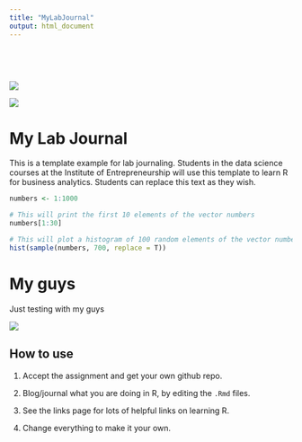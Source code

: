 ```yaml
---
title: "MyLabJournal"
output: html_document
---
```


<div style="padding-top: 30px;"></div>
<br />
<img src="https://i.pinimg.com/originals/e1/81/37/e181373e11716a1bbb956f3ce39bafda.gif" />

![](images/logo.png)

# **My Lab Journal**

This is a template example for lab journaling. Students in the data science courses at the Institute of Entrepreneurship will use this template to learn R for business analytics. Students can replace this text as they wish.

```r
numbers <- 1:1000

# This will print the first 10 elements of the vector numbers
numbers[1:30]

# This will plot a histogram of 100 random elements of the vector numbers
hist(sample(numbers, 700, replace = T))
```

# **My guys**
Just testing with my guys

![](https://media4.giphy.com/media/mKeZL4u7kgTYx7YbBl/giphy.gif)



## How to use

1. Accept the assignment and get your own github repo.

2. Blog/journal what you are doing in R, by editing the `.Rmd` files. 

3. See the links page for lots of helpful links on learning R.

4. Change everything to make it your own.